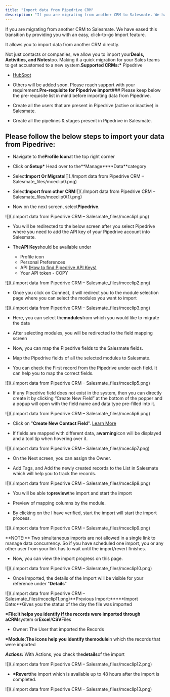 ```yaml
---
title: "Import data from Pipedrive CRM"
description: "If you are migrating from another CRM to Salesmate. We have eased this transition by providing you with an easy, click-to-go Import feature."
---
```


If you are migrating from another CRM to Salesmate. We have eased this transition by providing you with an easy, click-to-go Import feature.

It allows you to import data from another CRM directly.

Not just contacts or companies, we allow you to import your**Deals, Activities, and Notes**too. Making it a quick migration for your Sales teams to get accustomed to a new system.**Supported CRMs:\*** Pipedrive

- [HubSpot](https://support.salesmate.io/hc/en-us/articles/18151400752409)

- Others will be added soon. Please reach support with your requirement.**Pre-requisite for Pipedrive import**### Please keep below the pre-requisite list in mind before importing data from Pipedrive.

- Create all the users that are present in Pipedrive (active or inactive) in Salesmate.

- Create all the pipelines & stages present in Pipedrive in Salesmate.

## Please follow the below steps to import your data from Pipedrive:

- Navigate to the**Profile Icon**at the top right corner

- Click on**Setup\*** Head over to the**Manage\*\***Data\*\*category

- Select**Import Or Migrate**![](./Import data from Pipedrive CRM – Salesmate_files/mceclip0.png)

- Select**Import from other CRM**![](./Import data from Pipedrive CRM – Salesmate_files/mceclip0(1).png)

- Now on the next screen, select**Pipedrive**.

![](./Import data from Pipedrive CRM – Salesmate_files/mceclip1.png)

- You will be redirected to the below screen after you select Pipedrive where you need to add the API key of your Pipedrive account into Salesmate.

- The**API Key**should be available under
  - Profile icon
  - Personal Preferences
  - API [(How to find Pipedrive API Keys)](https://support.pipedrive.com/hc/en-us/articles/207344545-How-can-I-find-my-personal-API-key-)
  - Your API token - COPY

![](./Import data from Pipedrive CRM – Salesmate_files/mceclip2.png)

- Once you click on Connect, it will redirect you to the module selection page where you can select the modules you want to import

![](./Import data from Pipedrive CRM – Salesmate_files/mceclip3.png)

- Here, you can select the**modules**from which you would like to migrate the data

- After selecting modules, you will be redirected to the field mapping screen

- Now, you can map the Pipedrive fields to the Salesmate fields.

- Map the Pipedrive fields of all the selected modules to Salesmate.

- You can check the First record from the Pipedrive under each field. It can help you to map the correct fields.

![](./Import data from Pipedrive CRM – Salesmate_files/mceclip5.png)

- If any Pipedrive field does not exist in the system, then you can directly create it by clicking “Create New Field” at the bottom of the popper and a popup will open with the field name and data type pre-filled into it.

![](./Import data from Pipedrive CRM – Salesmate_files/mceclip6.png)

- Click on "**Create New Contact Field**". [Learn More](https://support.salesmate.io/hc/en-us/articles/360041831032-How-to-Create-Custom-fields)

- If fields are mapped with different data, a**warning**icon will be displayed and a tool tip when hovering over it.

![](./Import data from Pipedrive CRM – Salesmate_files/mceclip7.png)

- On the Next screen, you can assign the Owner.

- Add Tags, and Add the newly created records to the List in Salesmate which will help you to track the records.

![](./Import data from Pipedrive CRM – Salesmate_files/mceclip8.png)

- You will be able to**preview**the import and start the import

- Preview of mapping columns by the module.

- By clicking on the I have verified, start the import will start the import process.

![](./Import data from Pipedrive CRM – Salesmate_files/mceclip9.png)

<Note>
  **NOTE:** Two simultaneous imports are not allowed in a single link to manage
  data concurrency. So if you have scheduled one import, you or any other user
  from your link has to wait until the import/revert finishes.
</Note>

- Now, you can view the import progress on this page.

![](./Import data from Pipedrive CRM – Salesmate_files/mceclip10.png)

- Once Imported, the details of the Import will be visible for your reference under "**Details**"

![](./Import data from Pipedrive CRM – Salesmate_files/mceclip11.png)**Previous Import:\*\*\***Import Date:\*\*Gives you the status of the day the file was imported

**\*File:**It helps you identify if the records were imported through a**CRM**system or**Excel**/**CSV**Files

- Owner: The User that imported the Records

**\*Module:**The icons help you identify the**module**in which the records that were imported

**_Actions:_** With Actions, you check the**details**of the import

![](./Import data from Pipedrive CRM – Salesmate_files/mceclip12.png)

- **\*Revert**the import which is available up to 48 hours after the import is completed.

![](./Import data from Pipedrive CRM – Salesmate_files/mceclip13.png)
